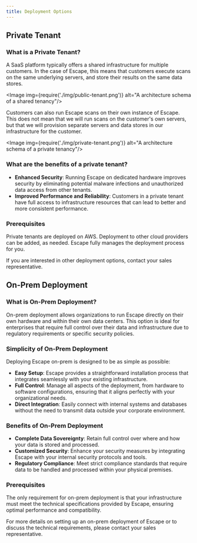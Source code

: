```yaml
---
title: Deployment Options
---
```



## Private Tenant

### What is a Private Tenant?

A SaaS platform typically offers a shared infrastructure for multiple customers. In the case of Escape, this means that customers execute scans on the same underlying servers, and store their results on the same data stores.

<Image img={require('./img/public-tenant.png')} alt="A architecture schema of a shared tenancy"/>

Customers can also run Escape scans on their own instance of Escape. This does not mean that we will run scans on the customer's own servers, but that we will provision separate servers and data stores in our infrastructure for the customer.

<Image img={require('./img/private-tenant.png')} alt="A architecture schema of a private tenancy"/>

### What are the benefits of a private tenant?

- **Enhanced Security**: Running Escape on dedicated hardware improves security by eliminating potential malware infections and unauthorized data access from other tenants.
- **Improved Performance and Reliability**: Customers in a private tenant have full access to infrastructure resources that can lead to better and more consistent performance.

### Prerequisites

Private tenants are deployed on AWS. Deployment to other cloud providers can be added, as needed. Escape fully manages the deployment process for you.

If you are interested in other deployment options, contact your sales representative.

## On-Prem Deployment

### What is On-Prem Deployment?

On-prem deployment allows organizations to run Escape directly on their own hardware and within their own data centers. This option is ideal for enterprises that require full control over their data and infrastructure due to regulatory requirements or specific security policies.

### Simplicity of On-Prem Deployment

Deploying Escape on-prem is designed to be as simple as possible:

- **Easy Setup**: Escape provides a straightforward installation process that integrates seamlessly with your existing infrastructure.
- **Full Control**: Manage all aspects of the deployment, from hardware to software configurations, ensuring that it aligns perfectly with your organizational needs.
- **Direct Integration**: Easily connect with internal systems and databases without the need to transmit data outside your corporate environment.

### Benefits of On-Prem Deployment

- **Complete Data Sovereignty**: Retain full control over where and how your data is stored and processed.
- **Customized Security**: Enhance your security measures by integrating Escape with your internal security protocols and tools.
- **Regulatory Compliance**: Meet strict compliance standards that require data to be handled and processed within your physical premises.

### Prerequisites

The only requirement for on-prem deployment is that your infrastructure must meet the technical specifications provided by Escape, ensuring optimal performance and compatibility.

For more details on setting up an on-prem deployment of Escape or to discuss the technical requirements, please contact your sales representative.
